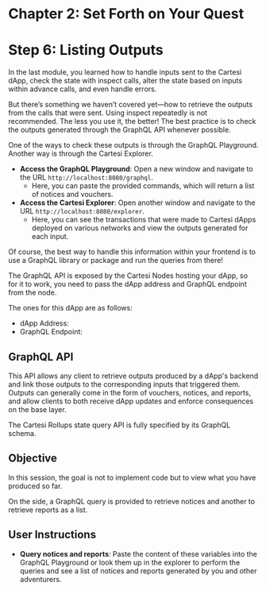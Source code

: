 # Chapter 2: Set Forth on Your Quest

# Step 6: Listing Outputs

In the last module, you learned how to handle inputs sent to the Cartesi dApp, check the state with inspect calls, alter the state based on inputs within advance calls, and even handle errors.

But there’s something we haven’t covered yet—how to retrieve the outputs from the calls that were sent. Using inspect repeatedly is not recommended. The less you use it, the better! The best practice is to check the outputs generated through the GraphQL API whenever possible.

One of the ways to check these outputs is through the GraphQL Playground. Another way is through the Cartesi Explorer.

- **Access the GraphQL Playground**: Open a new window and navigate to the URL `http://localhost:8080/graphql`.
    - Here, you can paste the provided commands, which will return a list of notices and vouchers.
- **Access the Cartesi Explorer**: Open another window and navigate to the URL `http://localhost:8080/explorer`.
    - Here, you can see the transactions that were made to Cartesi dApps deployed on various networks and view the outputs generated for each input.

Of course, the best way to handle this information within your frontend is to use a GraphQL library or package and run the queries from there!

The GraphQL API is exposed by the Cartesi Nodes hosting your dApp, so for it to work, you need to pass the dApp address and GraphQL endpoint from the node.

The ones for this dApp are as follows:
- dApp Address: 
- GraphQL Endpoint: 

## GraphQL API
 
This API allows any client to retrieve outputs produced by a dApp's backend and link those outputs to the corresponding inputs that triggered them. Outputs can generally come in the form of vouchers, notices, and reports, and allow clients to both receive dApp updates and enforce consequences on the base layer.

The Cartesi Rollups state query API is fully specified by its GraphQL schema.

## Objective

In this session, the goal is not to implement code but to view what you have produced so far.

On the side, a GraphQL query is provided to retrieve notices and another to retrieve reports as a list.

## User Instructions

- **Query notices and reports**: Paste the content of these variables into the GraphQL Playground or look them up in the explorer to perform the queries and see a list of notices and reports generated by you and other adventurers.